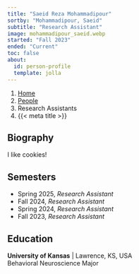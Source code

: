 ---
title: "Saeid Reza Mohammadipour"
sortby: "Mohammadipour, Saeid"
subtitle: "Research Assistant"
image: mohammadipour_saeid.webp
started: "Fall 2023"
ended: "Current"
toc: false
about:
  id: person-profile
  template: jolla
---

```{=html}
<nav aria-label="breadcrumb">
  <ol class="breadcrumb">
    <li class="breadcrumb-item"><a href="../../index.html">Home</a></li>
    <li class="breadcrumb-item"><a href="../../people.html">People</a></li>
    <li class="breadcrumb-item active">Research Assistants</li>
    <li class="breadcrumb-item active" aria-current="page">{{< meta title >}}</li>
  </ol>
</nav>
```

:::{#person-profile}
## Biography
I like cookies!


## Semesters

- Spring 2025, *Research Assistant*
- Fall 2024, *Research Assistant*
- Spring 2024, *Research Assistant*
- Fall 2023, *Research Assistant*

## Education

**University of Kansas** | Lawrence, KS, USA<br />
Behavioral Neuroscience Major
:::
